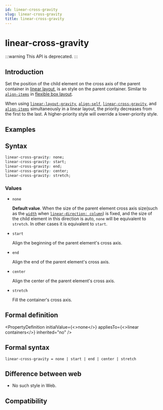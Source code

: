 ```yaml
---
id: linear-cross-gravity
slug: linear-cross-gravity
title: linear-cross-gravity
---
```



# <Deprecated /> linear-cross-gravity

:::warning
This API is deprecated.
:::

## Introduction

Set the position of the child element on the cross axis of the parent container in [linear layout](guide/ui/layout/linear-layout.mdx), is an style on the parent container. Similar to [`align-items`](./align-items.mdx) in [flexible box layout](guide/ui/layout/flexible-box-layout.mdx).

When using [`linear-layout-gravity`](./linear-layout-gravity.mdx), [`align-self`](./align-self.mdx), [`linear-cross-gravity`](./linear-cross-gravity.mdx), and [`align-items`](./align-items.mdx) simultaneously in a linear layout, the priority decreases from the first to the last. A higher-priority style will override a lower-priority style.

## Examples


<Go
  example="css-api"
  defaultFile="src/linear-cross-gravity/App.tsx"
  img="https://lf-lynx.tiktok-cdns.com/obj/lynx-artifacts-oss-sg/lynx-website/assets/doc/css/linear-cross-gravity.png"
  defaultEntryFile="dist/linear-cross-gravity.lynx.bundle"
  entry="src/linear-cross-gravity"
/>

## Syntax

```css
linear-cross-gravity: none;
linear-cross-gravity: start;
linear-cross-gravity: end;
linear-cross-gravity: center;
linear-cross-gravity: stretch;
```

### Values

- `none`

  **Default value**. When the size of the parent element cross axis size(such as the [`width`](./width) when [`linear-direction: column`](./linear-direction)) is fixed, and the size of the child element in this direction is auto, `none` will be equivalent to `stretch`. In other cases it is equivalent to `start`.

- `start`

  Align the beginning of the parent element's cross axis.

- `end`

  Align the end of the parent element's cross axis.

- `center`

  Align the center of the parent element's cross axis.

- `stretch`

  Fill the container's cross axis.

## Formal definition


<PropertyDefinition
  initialValue={<>none</>}
  appliesTo={<>linear containers</>}
  inherited="no"
/>

## Formal syntax

```
linear-cross-gravity = none | start | end | center | stretch
```

## Difference between web

- No such style in Web.

## Compatibility


<LegacyCompatTable metadata="css/properties/linear-cross-gravity" />
